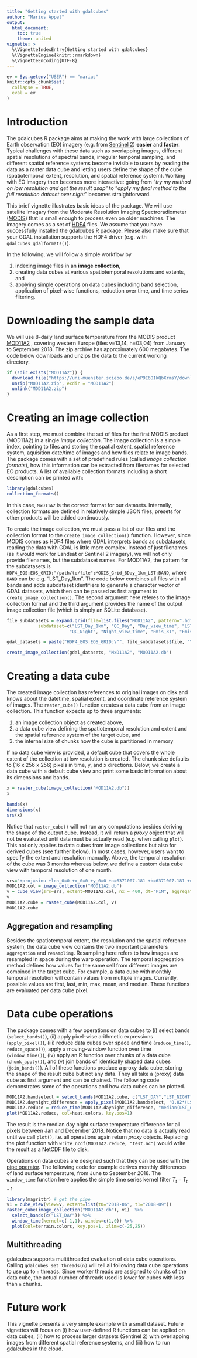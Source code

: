 ```yaml
---
title: "Getting started with gdalcubes"
author: "Marius Appel"
output: 
  html_document:
    toc: true
    theme: united
vignette: >
  %\VignetteIndexEntry{Getting started with gdalcubes}
  %\VignetteEngine{knitr::rmarkdown}
  %\VignetteEncoding{UTF-8}
---
```


```r
ev = Sys.getenv("USER") == "marius"
knitr::opts_chunk$set(
  collapse = TRUE,
  eval = ev
)
```

# Introduction

The gdalcubes R package aims at making the work with large collections of Earth observation (EO) imagery (e.g. from [Sentinel 2](https://sentinel.esa.int/web/sentinel/missions/sentinel-2)) **easier** and **faster**. Typical challenges with these data such as overlapping images, different spatial resolutions of spectral bands, irregular temporal sampling, and different spatial reference systems become invisible to users by reading the data as a raster data cube and letting users define the shape of the cube (spatiotemporal extent, resolution, and  spatial reference system). Working with EO imagery then becomes more interactive: going from "_try my method on low resolution and get the result asap_" to "_apply my final method to the full resolution dataset over night_" becomes straightforward.  

This brief vignette illustrates basic ideas of the package. We will use satellite imagary from the Moderate Resolution Imaging Spectroradiometer ([MODIS](https://modis.gsfc.nasa.gov)) that is small enough to process even on older machines. The imagery comes as a set of [HDF4](https://support.hdfgroup.org/products/hdf4/) files.  We assume that you have successfully installed the gdalcubes R package. Please also make sure that your GDAL installation supports the HDF4 driver (e.g. with `gdalcubes_gdalformats()`).

In the following, we will follow a simple workflow by

1. indexing image files in an __image collection__,
2. creating data cubes at various spatiotemporal resolutions and extents, and
3. applying simple operations on data cubes including band selection, application of pixel-wise functions, reduction over time, and time series filtering.

# Downloading the sample data

We will use 8-daily land surface temperature from the MODIS product [MOD11A2](https://ladsweb.modaps.eosdis.nasa.gov/missions-and-measurements/products/land-surface-temperature-and-emissivity/MOD11A2) , covering western Europe (tiles v=13,14, h=03,04) from January to September 2018. The zip archive has approximately 600 megabytes. The code below downloads and unzips the data to the current working directory. 

```r
if (!dir.exists("MOD11A2")) {
  download.file("https://uni-muenster.sciebo.de/s/eP9E6OIkQbXrmsY/download", destfile="MOD11A2.zip",mode = "wb")
  unzip("MOD11A2.zip", exdir = "MOD11A2")
  unlink("MOD11A2.zip")
}
```


# Creating an image collection

As a first step, we must combine the set of files for the first MODIS product (MOD11A2) in a single _image collection_.
The image collection is a simple index, pointing to files and storing the spatial extent, spatial reference system, aquisition date/time of images and how files relate to image bands. The package comes with a set of predefined rules (called _image collection formats_), how this information can be extracted from filenames for selected EO products. A list of available collection formats including a short description can be printed with:


```r
library(gdalcubes)
collection_formats()
```


In this case, `MxD11A2` is the correct format for our datasets. Internally, collection formats are defined in relatively simple JSON files, presets for other products will be added continuously.   

To create the image collection, we must pass a list of our files and the collection format to the `create_image_collection()` function.
However, since MODIS comes as HDF4 files where GDAL interprets bands as subdatasets, reading the data with GDAL is little more complex. 
Instead of just filenames (as it would work for Landsat or Sentinel 2 imagery), we will not only provide filenames, but the subdataset names. For MOD11A2, the pattern for the subdatasets is `HDF4_EOS:EOS_GRID:"/path/to/file":MODIS_Grid_8Day_1km_LST:BAND`, where `BAND` can be e.g. "LST_Day_1km".
The code below combines all files with all bands and adds subdataset identifiers to generate a character vector of GDAL datasets, which then can be passed as first argument to `create_image_collection()`. The second argument here referes to the image collection format and the third argument provides the name of the output image collection file (which is simply an SQLite database).

```r
file_subdatasets = expand.grid(file=list.files("MOD11A2", pattern=".hdf$", full.names = TRUE), 
            subdataset=c("LST_Day_1km", "QC_Day", "Day_view_time", "LST_Night_1km",
                        "QC_Night", "Night_view_time", "Emis_31", "Emis_32"))

gdal_datasets = paste("HDF4_EOS:EOS_GRID:\"", file_subdatasets$file, "\":MODIS_Grid_8Day_1km_LST:", file_subdatasets$subdataset, sep="")

create_image_collection(gdal_datasets, "MxD11A2", "MOD11A2.db")
```

# Creating a data cube

The created image collection has references to original images on disk and knows about the datetime, spatial extent, and coordinate reference system of images. The `raster_cube()` function creates a data cube from an image collection. This function expects up to three arguments:

1. an image collection object as created above, 
2. a data cube view defining the spatiotemporal resolution and extent and the spatial reference system of the target cube, and 
3. the internal size of chunks how the cube is partitioned in memory 

If no data cube view is provided, a default cube that covers the whole extent of the collection at low resolution is created. The chunk size defaults to (16 x 256 x 256) pixels in time, y, and x directions. Below, we create a data cube with a default cube view and print some basic information about its dimensions and bands.

```r
x = raster_cube(image_collection("MOD11A2.db"))
x

bands(x)
dimensions(x)
srs(x)
```

Notice that `raster_cube()` will not run any computations besides deriving the shape of the output cube. Instead, it will return a _proxy_ object that will not be evaluated until data must be actually read (e.g. when calling `plot`). This not only applies to data cubes from image collections but also for derived cubes (see further below). In most cases, however, users want to specify the extent and resolution manually. Above, the temporal resolution of the cube was 3 months whereas below, we define a custom data cube view with temporal resolution of one month.

```r
srs="+proj=sinu +lon_0=0 +x_0=0 +y_0=0 +a=6371007.181 +b=6371007.181 +units=m +no_defs"
MOD11A2.col = image_collection("MOD11A2.db")
v = cube_view(srs=srs, extent=MOD11A2.col, nx = 400, dt="P1M", aggregation = "mean")
v
MOD11A2.cube = raster_cube(MOD11A2.col, v)
MOD11A2.cube
```

## Aggregation and resampling
Besides the spatiotemporal extent, the resolution and the spatial reference system, the data cube view contains the two important parameters `aggregation` and `resampling`. Resampling here refers to how images are resampled in space during the warp operation.  The temporal aggregation method defines how values for the same cell from different images are combined in the target cube. For example, a data cube with monthly temporal resolution will contain values from multiple images. Currently, possible values are first, last, min, max, mean, and median. These functions are evaluated per data cube pixel.


# Data cube operations

The package comes with a few operations on data cubes to (i) select bands (`select_bands()`), (ii) apply pixel-wise arithmetic expressions (`apply_pixel()`), (iii) reduce data cubes over space and time (`reduce_time()`, `reduce_space()`), apply a moving-window function over time (`window_time()`),  (iv) apply an R function over chunks of a data cube (`chunk_apply()`), and (v) join bands of identically shaped data cubes (`join_bands()`). All of these functions produce a proxy data cube, storing the shape of the result cube but not any data. They all take a (proxy) data cube as first argument and can be chained. The following code demonstrates some of the operations and how data cubes can be plotted.

```r
MOD11A2.bandselect = select_bands(MOD11A2.cube, c("LST_DAY","LST_NIGHT"))
MOD11A2.daynight_difference = apply_pixel(MOD11A2.bandselect, "0.02*(LST_DAY-LST_NIGHT)",names = "LST_difference")
MOD11A2.reduce = reduce_time(MOD11A2.daynight_difference, "median(LST_difference)")
plot(MOD11A2.reduce, col=heat.colors, key.pos=1)
```

The result is the median day night surface temperature difference for all pixels between Jan and December 2018.
Notice that no data is actually read until we call `plot()`, i.e. all operations again return _proxy_ objects. 
Replacing the plot function with `write_ncdf(MOD11A2.reduce, "test.nc")` would write the result as a NetCDF file to disk.  

Operations on data cubes are designed such that they can be used with the [pipe operator](https://r4ds.had.co.nz/pipes.html). The following
code for example derives monthly differences of land surface temperature, from June to September 2018. The `window_time` function here applies the simple time series kernel filter $T_t - T_{t-1}$.



```r
library(magrittr) # get the pipe
v1 = cube_view(view=v, extent=list(t0="2018-06", t1="2018-09"))
raster_cube(image_collection("MOD11A2.db"), v1)  %>%
  select_bands(c("LST_DAY")) %>%
  window_time(kernel=c(-1,1), window=c(1,0)) %>%
  plot(col=terrain.colors, key.pos=1, zlim=c(-25,25))
```



## Multithreading
gdalcubes supports multithreaded evaluation of data cube operations. Calling `gdalcubes_set_threads(n)` will tell all following data cube operations to use up to `n` threads. Since worker threads are assigned to chunks of the data cube, the actual number of threads used is lower for cubes with less than `n` chunks.


# Future work
This vignette presents a very simple example with a small dataset. Future vignettes will focus on (i) how user-defined R functions can be applied on data cubes, (ii)
how to process larger datasets (Sentinel 2) with overlapping images from different spatial reference systems, and (iii) how to run gdalcubes in the cloud. 

